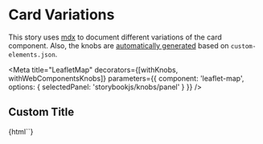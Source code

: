 

<!-- @see https://github.com/open-wc/open-wc/edit/master/packages/demoing-storybook/demo/stories/withWebComponentsKnobs.stories.mdx -->

# Card Variations

This story uses [mdx] to document different variations of the card component. Also, the knobs are [automatically generated](https://open-wc.org/demoing-storybook/?path=/docs/decorators-withwebcomponentknobs--example-output) based on `custom-elements.json`.

<Meta
  title="LeafletMap"
  decorators={[withKnobs, withWebComponentsKnobs]}
  parameters={{ component: 'leaflet-map', options: { selectedPanel: 'storybookjs/knobs/panel' } }}
/>

## Custom Title

<Preview>
  <Story name="All Knobs">{html`<leaflet-map title="Harry Potter"></leaflet-map>`}</Story>
</Preview>

[mdx]: https://github.com/mdx-js/mdx
